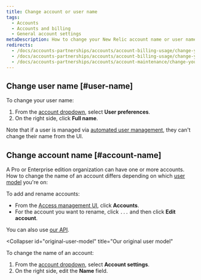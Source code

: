 ```yaml
---
title: Change account or user name
tags:
  - Accounts
  - Accounts and billing
  - General account settings
metaDescription: How to change your New Relic account name or user name.
redirects:
  - /docs/accounts-partnerships/accounts/account-billing-usage/change-your-account-name
  - /docs/accounts-partnerships/accounts/account-billing-usage/change-your-new-relic-account-name
  - /docs/accounts-partnerships/accounts/account-maintenance/change-your-new-relic-account-name
---
```


## Change user name [#user-name]

To change your user name:
1. From the [account dropdown](/docs/accounts-partnerships/education/getting-started-new-relic/glossary#account-dropdown), select **User preferences**.
2. On the right side, click **Full name**.

Note that if a user is managed via [automated user management](/docs/accounts/accounts/automated-user-management/automated-user-provisioning-single-sign), they can't change their name from the UI.  

## Change account name [#account-name]

A Pro or Enterprise edition organization can have one or more accounts. How to change the name of an account differs depending on which [user model](/docs/accounts/original-accounts-billing/original-users-roles/overview-user-models) you're on: 

<CollapserGroup>
  <Collapser
    id="new-user-model"
    title="Our newer user model"
  >
To add and rename accounts: 

* From the [Access management UI](https://one.newrelic.com/admin-portal/organizations/organization-detail), click **Accounts**. 
* For the account you want to rename, click `...` and then click **Edit account**.  

You can also use [our  API](/docs/apis//examples/manage-accounts-). 

  </Collapser>


  <Collapser
    id="original-user-model"
    title="Our original user model"
  >
To change the name of an account:
1. From the [account dropdown](/docs/accounts-partnerships/education/getting-started-new-relic/glossary#account-dropdown), select **Account settings**.
2. On the right side, edit the **Name** field.
  </Collapser>
</CollapserGroup>

